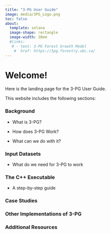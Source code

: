 ```yaml
---
title: "3-PG User Guide"
image: media/3PG_Logo.png
toc: false
about: 
  template: solana
  image-shape: rectangle
  image-width: 20em
  #links:
   # - text: 3-PG Forest Growth Model
    #  href: https://3pg.forestry.ubc.ca/
---
```


# Welcome!

Here is the landing page for the 3-PG User Guide.

This website includes the following sections:

### Background

-   What is 3-PG?

-   How does 3-PG Work?

-   What can we do with it?

### Input Datasets

-   What do we need for 3-PG to work

### The C++ Executable

-   A step-by-step guide

### Case Studies

### Other Implementations of 3-PG

### Additional Resources
